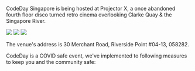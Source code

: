 
CodeDay Singapore is being hosted at Projector X, a once abandoned fourth floor 
disco turned retro cinema overlooking Clarke Quay & the Singapore River.

<Grid columns="2fr 1fr">
  <Box>
  <Image src="https://media.timeout.com/images/105769210/750/422/image.jpg" sx={{objectFit: 'cover', height: '350px'}} />
  </Box>
  <Box>
    <Image src="https://theprojector.sg/static/c9b5cb1341c5666eea5f8198741f80f0/dd335/rsp-frontage.png" sx={{objectFit: 'cover', height: '170px', width: '100%'}} />
    <Image src="https://thesmartlocal.com/wp-content/uploads/2021/05/projector-x-clarke-quay5.png" sx={{objectFit: 'cover', height: '172px', width: '100%', marginTop: '0px'}} />
  </Box>
</Grid>  

The venue's address is 30 Merchant Road, Riverside Point #04-13, 058282.

CodeDay is a COVID safe event, we've implemented to following measures
to keep you and the community safe:

<style>
  {`img{
    border-radius: 6px;
  }`}
</style>